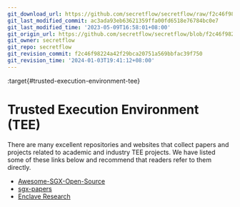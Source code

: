 ```yaml
---
git_download_url: https://github.com/secretflow/secretflow/raw/f2c46f98224a42f29bca20751a569bbfac39f750/docs/awesome-pets/papers/tools/tee.md
git_last_modified_commit: ac3ada93eb63621359ffa00fd6518e76784bc0e7
git_last_modified_time: '2023-05-09T16:58:01+08:00'
git_origin_url: https://github.com/secretflow/secretflow/blob/f2c46f98224a42f29bca20751a569bbfac39f750/docs/awesome-pets/papers/tools/tee.md
git_owner: secretflow
git_repo: secretflow
git_revision_commit: f2c46f98224a42f29bca20751a569bbfac39f750
git_revision_time: '2024-01-03T19:41:12+08:00'
---
```


:target{#trusted-execution-environment-tee}

# Trusted Execution Environment (TEE)

There are many excellent repositories and websites that collect papers and projects related to academic and industry TEE projects. We have listed some of these links below and recommend that readers refer to them directly.

- [Awesome-SGX-Open-Source](https://github.com/Maxul/Awesome-SGX-Open-Source)
- [sgx-papers](https://github.com/vschiavoni/sgx-papers)
- [Enclave Research](https://richardhabeeb.github.io/EnclaveResearch/)
